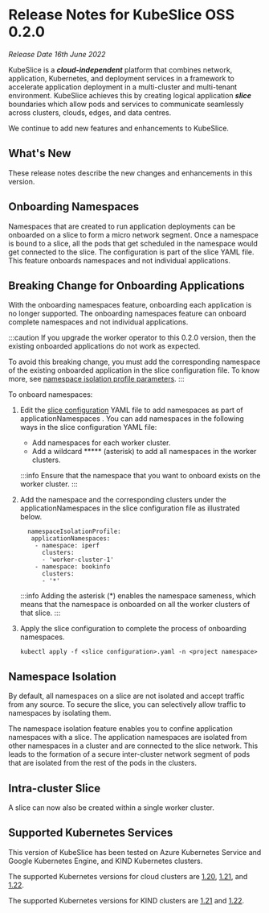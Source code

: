 # Release Notes for KubeSlice OSS 0.2.0
*Release Date 16th June 2022*

KubeSlice is a ***cloud-independent*** platform that combines network, application, Kubernetes, and deployment services in a framework to accelerate application deployment in a multi-cluster and multi-tenant environment. KubeSlice achieves this by creating logical application ***slice*** boundaries which allow pods and services to communicate seamlessly across clusters, clouds, edges, and data centres. 

We continue to add new features and enhancements to KubeSlice. 

## What's New

These release notes describe the new changes and enhancements in this version.

## Onboarding Namespaces

Namespaces that are created to run application deployments can be onboarded on a slice to form a micro 
network segment. Once a namespace is bound to a slice, all the pods that get scheduled in 
the namespace would get connected to the slice. The configuration is part of the slice YAML file. 
This feature onboards namespaces and not individual applications.

## Breaking Change for Onboarding Applications 
With the onboarding namespaces feature, onboarding each application is no longer supported. 
The onboarding namespaces feature can onboard complete namespaces and not individual 
applications. 

:::caution
If you upgrade the worker operator to this 0.2.0 version, then the existing onboarded 
applications do not work as expected.

To avoid this breaking change, you must add the corresponding namespace of the existing 
onboarded application in the slice configuration file. To know more, see 
[namespace isolation profile parameters](/versioned_docs/version-0.7.0/reference/configuration-parameters.mdx#namespace-isolation-profile-parameters).
:::

To onboard namespaces:

1. Edit the [slice configuration](/versioned_docs/version-0.7.0/getting-started-with-cloud-clusters/installing-kubeslice/creating-a-slice.mdx#create-the-slice-yaml-file) YAML file to add namespaces as part of applicationNamespaces . You can add namespaces in the following ways in the slice configuration YAML file:

   * Add namespaces for each worker cluster.
   * Add a wildcard ***** (asterisk) to add all namespaces in the worker clusters.

   :::info
   Ensure that the namespace that you want to onboard exists on the worker cluster.
   :::

2. Add the namespace and the corresponding clusters under the applicationNamespaces in the slice configuration file as illustrated below.

   ```
     namespaceIsolationProfile:
      applicationNamespaces:
       - namespace: iperf
         clusters:
         - 'worker-cluster-1'
       - namespace: bookinfo
         clusters:
         - '*'
   ```

   :::info
   Adding the asterisk (*) enables the namespace sameness, which means that the namespace is onboarded on all the worker clusters of that slice.
   :::

3. Apply the slice configuration to complete the process of  onboarding namespaces.
   ```
   kubectl apply -f <slice configuration>.yaml -n <project namespace>
   ```

## Namespace Isolation
By default, all namespaces on a slice are not isolated and accept traffic from any source. 
To secure the slice, you can selectively allow traffic to namespaces by isolating them.

The namespace isolation feature enables you to confine application namespaces with a slice. 
The application namespaces are isolated from other namespaces in a cluster and are 
connected to the slice network. This leads to the formation of a secure inter-cluster 
network segment of pods that are isolated from the rest of the pods in the clusters.

## Intra-cluster Slice 
A slice can now also be created within a single worker cluster.

## Supported Kubernetes Services 
This version of KubeSlice has been tested on Azure Kubernetes Service and 
Google Kubernetes Engine, and KIND Kubernetes clusters.  

The supported Kubernetes versions for cloud clusters are 
[1.20](https://v1-20.docs.kubernetes.io/), [1.21](https://v1-21.docs.kubernetes.io/),
and [1.22](https://v1-22.docs.kubernetes.io/). 

The supported Kubernetes versions for KIND clusters are 
[1.21](https://v1-21.docs.kubernetes.io/) and [1.22](https://v1-22.docs.kubernetes.io/).